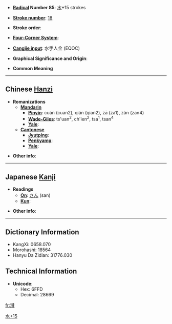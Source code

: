 * '''[[Wiktionary:Chinese radical index| Radical]] Number 85''': [[Wiktionary:Chinese radical index 水|水]]+15 strokes

* '''[[Wiktionary:Chinese total strokes index|Stroke number]]''': [[Wiktionary:Chinese total strokes index 18|18]]

* '''Stroke order''': 

* '''[[Wiktionary:Chinese four corner index|Four-Corner System]]''': 

* '''[[Wiktionary:Chinese Cangjie index|Cangjie input]]''': 水手人金 (EQOC)

* '''Graphical Significance and Origin''': 

* '''Common Meaning'''

----

== Chinese [[Hanzi]] ==

* '''Romanizations'''
** '''[[Mandarin]]'''
*** '''[[Pinyin]]''': cuán (cuan2), qián (qian2), zā (za1), zàn (zan4)
*** '''[[Wade-Giles]]''': ts'uan<sup>2</sup>, ch'ien<sup>2</sup>, tsa<sup>1</sup>, tsan<sup>4</sup>
*** '''[[Yale]]''': 
** '''[[Cantonese]]'''
*** '''[[Jyutping]]''':
*** '''[[Penkyamp]]''': 
*** '''[[Yale]]''': 

* '''Other info''': 

----

== Japanese [[Kanji]] ==

* '''Readings'''
** '''[[On]]''': [[さん]] (san)
** '''[[Kun]]''': 

* '''Other info''':  

----

== Dictionary Information ==

* KangXi: 0658.070
* Morohashi: 18564
* Hanyu Da Zidian: 31776.030

== Technical Information ==

* '''Unicode''':
** Hex: 6FFD
** Decimal: 28669

[[Category:CJKV Character articles lacking a common meaning|水+15]]

[[fr:濽]]